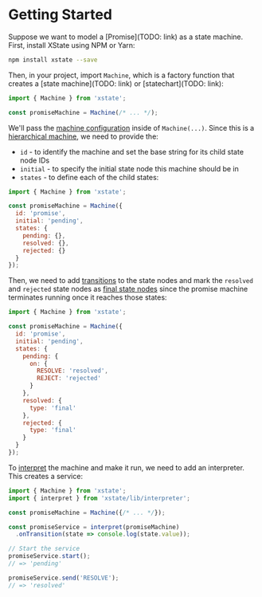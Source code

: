 # Getting Started

Suppose we want to model a [Promise](TODO: link) as a state machine. First, install XState using NPM or Yarn:

```bash
npm install xstate --save
```

Then, in your project, import `Machine`, which is a factory function that creates a [state machine](TODO: link) or [statechart](TODO: link):

```js
import { Machine } from 'xstate';

const promiseMachine = Machine(/* ... */);
```

We'll pass the [machine configuration](/config) inside of `Machine(...)`. Since this is a [hierarchical machine](/hierarchical), we need to provide the:

- `id` - to identify the machine and set the base string for its child state node IDs
- `initial` - to specify the initial state node this machine should be in
- `states` - to define each of the child states:

```js
import { Machine } from 'xstate';

const promiseMachine = Machine({
  id: 'promise',
  initial: 'pending',
  states: {
    pending: {},
    resolved: {},
    rejected: {}
  }
});
```

Then, we need to add [transitions](/transitions) to the state nodes and mark the `resolved` and `rejected` state nodes as [final state nodes](/final) since the promise machine terminates running once it reaches those states:

```js
import { Machine } from 'xstate';

const promiseMachine = Machine({
  id: 'promise',
  initial: 'pending',
  states: {
    pending: {
      on: {
        RESOLVE: 'resolved',
        REJECT: 'rejected'
      }
    },
    resolved: {
      type: 'final'
    },
    rejected: {
      type: 'final'
    }
  }
});
```

To [interpret](/interpretation) the machine and make it run, we need to add an interpreter. This creates a service:

```js
import { Machine } from 'xstate';
import { interpret } from 'xstate/lib/interpreter';

const promiseMachine = Machine({/* ... */});

const promiseService = interpret(promiseMachine)
  .onTransition(state => console.log(state.value));

// Start the service
promiseService.start();
// => 'pending'

promiseService.send('RESOLVE');
// => 'resolved'
```
